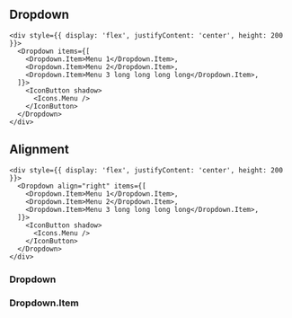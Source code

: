 
<Meta title="Components/Interactive/Dropdown" />

## Dropdown

```tsx live expanded
<div style={{ display: 'flex', justifyContent: 'center', height: 200 }}>
  <Dropdown items={[
    <Dropdown.Item>Menu 1</Dropdown.Item>,
    <Dropdown.Item>Menu 2</Dropdown.Item>,
    <Dropdown.Item>Menu 3 long long long long</Dropdown.Item>,
  ]}>
    <IconButton shadow>
      <Icons.Menu />
    </IconButton>
  </Dropdown>
</div>
```

## Alignment

```tsx live expanded
<div style={{ display: 'flex', justifyContent: 'center', height: 200 }}>
  <Dropdown align="right" items={[
    <Dropdown.Item>Menu 1</Dropdown.Item>,
    <Dropdown.Item>Menu 2</Dropdown.Item>,
    <Dropdown.Item>Menu 3 long long long long</Dropdown.Item>,
  ]}>
    <IconButton shadow>
      <Icons.Menu />
    </IconButton>
  </Dropdown>
</div>
```

### Dropdown
<ArgsTable of={Dropdown} />

### Dropdown.Item
<ArgsTable of={Dropdown.Item} />
